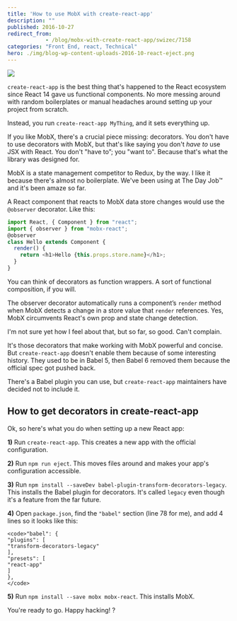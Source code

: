 ```yaml
---
title: 'How to use MobX with create-react-app'
description: ""
published: 2016-10-27
redirect_from: 
            - /blog/mobx-with-create-react-app/swizec/7158
categories: "Front End, react, Technical"
hero: ./img/blog-wp-content-uploads-2016-10-react-eject.png
---
```

![](./img/blog-wp-content-uploads-2016-10-react-eject.png)

`create-react-app` is the best thing that&#x27;s happened to the React ecosystem since React 14 gave us functional components. No more messing around with random boilerplates or manual headaches around setting up your project from scratch.

Instead, you run `create-react-app MyThing`, and it sets everything up.

If you like MobX, there&#x27;s a crucial piece missing: decorators. You don&#x27;t have to use decorators with MobX, but that&#x27;s like saying you don&#x27;t _have to_ use JSX with React. You don&#x27;t &quot;have to”; you &quot;want to&quot;. Because that&#x27;s what the library was designed for.

MobX is a state management competitor to Redux, by the way. I like it because there&#x27;s almost no boilerplate. We&#x27;ve been using at The Day Job™ and it&#x27;s been amaze so far.

A React component that reacts to MobX data store changes would use the `@observer` decorator. Like this:

```javascript
import React, { Component } from "react";
import { observer } from "mobx-react";
@observer
class Hello extends Component {
  render() {
    return <h1>Hello {this.props.store.name}</h1>;
  }
}
```

You can think of decorators as function wrappers. A sort of functional composition, if you will.

The observer decorator automatically runs a component’s `render` method when MobX detects a change in a store value that `render` references. Yes, MobX circumvents React&#x27;s own prop and state change detection.

I&#x27;m not sure yet how I feel about that, but so far, so good. Can&#x27;t complain.

It&#x27;s those decorators that make working with MobX powerful and concise. But `create-react-app` doesn&#x27;t enable them because of some interesting history. They used to be in Babel 5, then Babel 6 removed them because the official spec got pushed back.

There&#x27;s a Babel plugin you can use, but `create-react-app` maintainers have decided not to include it.

## How to get decorators in create-react-app

Ok, so here&#x27;s what you do when setting up a new React app:

**1)** Run `create-react-app`. This creates a new app with the official configuration.

**2)** Run `npm run eject`. This moves files around and makes your app&#x27;s configuration accessible.

**3)** Run `npm install --saveDev babel-plugin-transform-decorators-legacy`. This installs the Babel plugin for decorators. It&#x27;s called `legacy` even though it&#x27;s a feature from the far future.

**4)** Open `package.json`, find the `"babel"` section (line 78 for me), and add 4 lines so it looks like this:

```undefined
<code>"babel": {
"plugins": [
"transform-decorators-legacy"
],
"presets": [
"react-app"
]
},
</code>
```

**5)** Run `npm install --save mobx mobx-react`. This installs MobX.

You&#x27;re ready to go. Happy hacking! ?
